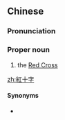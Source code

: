{{also|红十字}}
==Chinese==
{{zh-forms|s=红十字|type=12}}

===Pronunciation===
{{zh-pron
|m=Hóngshízì
|mn=âng-si̍p-jī
|cat=propn
}}

===Proper noun===
{{zh-proper noun}}

# the [[Red Cross]]

[[zh:紅十字]]

====Synonyms====
* {{zh-l|紅十字會}}